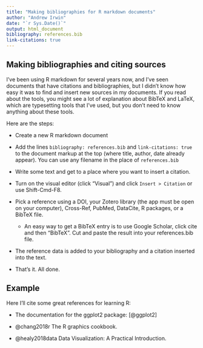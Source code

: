 ```yaml
---
title: "Making bibliographies for R markdown documents"
author: "Andrew Irwin"
date: "`r Sys.Date()`"
output: html_document
bibliography: references.bib
link-citations: true
---
```


## Making bibliographies and citing sources

I've been using R markdown for several years now, and I've seen documents that have citations and bibliographies, but I didn't know how easy it was to find and insert new sources in my documents. If you read about the tools, you might see a lot of explanation about BibTeX and LaTeX, which are typesetting tools that I've used, but you don't need to know anything about these tools.

Here are the steps:

-   Create a new R markdown document

-   Add the lines `bibliography: references.bib` and `link-citations: true` to the document markup at the top (where title, author, date already appear). You can use any filename in the place of `references.bib`

-   Write some text and get to a place where you want to insert a citation.

-   Turn on the visual editor (click "Visual") and click `Insert > Citation` or use Shift-Cmd-F8.

-   Pick a reference using a DOI, your Zotero library (the app must be open on your computer), Cross-Ref, PubMed, DataCite, R packages, or a BibTeX file.

    -   An easy way to get a BibTeX entry is to use Google Scholar, click cite and then "BibTeX". Cut and paste the result into your references.bib file.

-   The reference data is added to your bibliography and a citation inserted into the text.

-   That's it. All done.

## Example

Here I'll cite some great references for learning R:

-   The documentation for the ggplot2 package: [@ggplot2]

-   @chang2018r The R graphics cookbook.

-   @healy2018data Data Visualization: A Practical Introduction.
